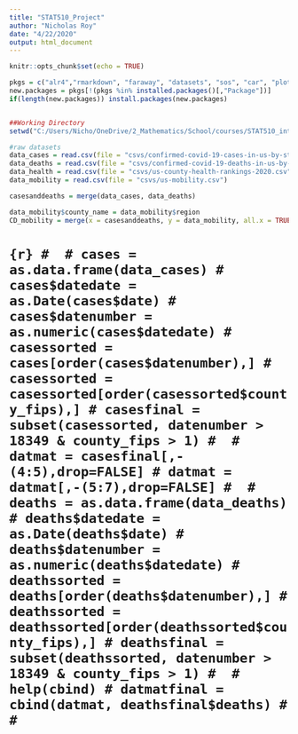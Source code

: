 ```yaml
---
title: "STAT510_Project"
author: "Nicholas Roy"
date: "4/22/2020"
output: html_document
---
```


```r

knitr::opts_chunk$set(echo = TRUE)

```

```r
pkgs = c("alr4","rmarkdown", "faraway", "datasets", "sos", "car", "plotly", "ggplot2", "tidyverse", "broom", "SemiPar")
new.packages = pkgs[!(pkgs %in% installed.packages()[,"Package"])]
if(length(new.packages)) install.packages(new.packages)


##Working Directory
setwd("C:/Users/Nicho/OneDrive/2_Mathematics/School/courses/STAT510_intro_regression_analysis/project")

```


```r
#raw datasets
data_cases = read.csv(file = "csvs/confirmed-covid-19-cases-in-us-by-state-and-county.csv")
data_deaths = read.csv(file = "csvs/confirmed-covid-19-deaths-in-us-by-state-and-county.csv")
data_health = read.csv(file = "csvs/us-county-health-rankings-2020.csv")
data_mobility = read.csv(file = "csvs/us-mobility.csv")

casesanddeaths = merge(data_cases, data_deaths)

```

```r

data_mobility$county_name = data_mobility$region
CD_mobility = merge(x = casesanddeaths, y = data_mobility, all.x = TRUE)

```

# ```{r}
# 
# cases = as.data.frame(data_cases)
# cases$datedate = as.Date(cases$date)
# cases$datenumber = as.numeric(cases$datedate)
# casessorted = cases[order(cases$datenumber),]
# casessorted = casessorted[order(casessorted$county_fips),]
# casesfinal = subset(casessorted, datenumber > 18349 & county_fips > 1)
# 
# datmat = casesfinal[,-(4:5),drop=FALSE]
# datmat = datmat[,-(5:7),drop=FALSE]
# 
# deaths = as.data.frame(data_deaths)
# deaths$datedate = as.Date(deaths$date)
# deaths$datenumber = as.numeric(deaths$datedate)
# deathssorted = deaths[order(deaths$datenumber),]
# deathssorted = deathssorted[order(deathssorted$county_fips),]
# deathsfinal = subset(deathssorted, datenumber > 18349 & county_fips > 1)
# 
# help(cbind)
# datmatfinal = cbind(datmat, deathsfinal$deaths)
# 
# ```

```r



```